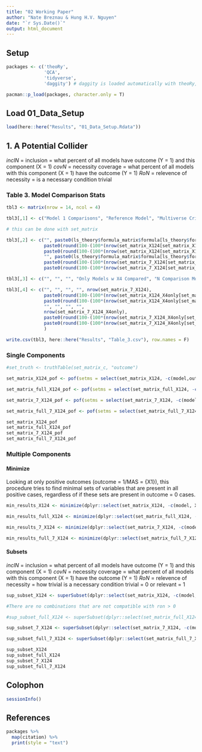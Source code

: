```yaml
---
title: "02 Working Paper"
author: "Nate Breznau & Hung H.V. Nguyen"
date: "`r Sys.Date()`"
output: html_document
---
```


## Setup


```r

packages <- c('theoRy',
              'QCA',
              'tidyverse',
              'daggity') # daggity is loaded automatically with theoRy, but we include it for citation purposes

pacman::p_load(packages, character.only = T)

```

## Load 01_Data_Setup

```r
load(here::here("Results", "01_Data_Setup.Rdata"))
```

## 1. A Potential Collider


*inclN* = inclusion = what percent of all models have outcome (Y = 1) and this component (X = 1)
*covN* = necessity coverage = what percent of all models with this component (X = 1) have the outcome (Y = 1)
*RoN* = relevence of necessity = is a necessary condition trivial

### Table 3. Model Comparison Stats

```r
tbl3 <- matrix(nrow = 14, ncol = 4)

tbl3[,1] <- c("Model 1 Comparisons", "Reference Model", "Multiverse Criteria", "All Models Compared", "N Comparison Models", "Test Compatible =", "Full Model Compatible =", "Model 7 Comparisons", "Reference Model", "Multiverse Criteria", "All Models compared", "N Comparison Models", "Test Compatible", "Full Model Compatible")

# this can be done with set_matrix

tbl3[,2] <- c("", paste0(ls_theory$formula_matrix$formula[ls_theory$formula_matrix$model == 1],"(Model 1)"), "Models with X1 and X2, and models with X1, X2 and X4", "", nrow(set_matrix_X124), 
              paste0(round(100-(100*(nrow(set_matrix_X124[set_matrix_X124$outcome == 1,])/nrow(set_matrix_X124))),1),"%"),
              paste0(round(100-(100*(nrow(set_matrix_X124[set_matrix_X124$outcome_full == 1,])/nrow(set_matrix_X124))),1),"%"),
              "", paste0(ls_theory$formula_matrix$formula[ls_theory$formula_matrix$model == 7],"(Model 7)"), "Models with X1, X2 and X4", "", nrow(set_matrix_7_X124),
              paste0(round(100-(100*(nrow(set_matrix_7_X124[set_matrix_7_X124$outcome == 1,])/nrow(set_matrix_7_X124))),1),"%"),
              paste0(round(100-(100*(nrow(set_matrix_7_X124[set_matrix_7_X124$outcome_full == 1,])/nrow(set_matrix_7_X124))),1),"%"))

tbl3[,3] <- c("", "", "", "Only Models w X4 Compared", "N Comparison Models", "Test Compatible =", "Full Model Compatible =", "", "", "", "Only Models w X4 Compared", "N Comparison Models", "Test Compatible", "Full Model Compatible")

tbl3[,4] <- c("", "", "", "", nrow(set_matrix_7_X124), 
              paste0(round(100-(100*(nrow(set_matrix_X124_X4only[set_matrix_X124_X4only$outcome == 1,])/nrow(set_matrix_X124_X4only))),1),"%"),
              paste0(round(100-(100*(nrow(set_matrix_X124_X4only[set_matrix_X124_X4only$outcome_full == 1,])/nrow(set_matrix_X124_X4only))),1),"%"),
              "", "", "", "",
              nrow(set_matrix_7_X124_X4only), 
              paste0(round(100-(100*(nrow(set_matrix_7_X124_X4only[set_matrix_7_X124_X4only$outcome == 1,])/nrow(set_matrix_7_X124_X4only))),1),"%"),
              paste0(round(100-(100*(nrow(set_matrix_7_X124_X4only[set_matrix_7_X124_X4only$outcome_full == 1,])/nrow(set_matrix_7_X124_X4only))),1),"%")
              )

write.csv(tbl3, here::here("Results", "Table_3.csv"), row.names = F)
```


### Single Components

```r
#set_truth <- truthTable(set_matrix_c, "outcome")

set_matrix_X124_pof <- pof(setms = select(set_matrix_X124, -c(model,outcome, Xtest_Y)), outcome = "outcome", data = set_matrix_X124)

set_matrix_full_X124_pof <- pof(setms = select(set_matrix_full_X124, -c(model,outcome, Xtest_Y)), outcome = "outcome", data = set_matrix_full_X124)

set_matrix_7_X124_pof <- pof(setms = select(set_matrix_7_X124, -c(model,outcome, Xtest_Y)), outcome = "outcome", data = set_matrix_7_X124)

set_matrix_full_7_X124_pof <- pof(setms = select(set_matrix_full_7_X124, -c(model,outcome, Xtest_Y)), outcome = "outcome", data = set_matrix_full_7_X124)

set_matrix_X124_pof
set_matrix_full_X124_pof
set_matrix_7_X124_pof
set_matrix_full_7_X124_pof
```


### Multiple Components

#### Minimize

Looking at only positive outcomes (outcome = 1/MAS = {X1}), this procedure tries to find minimal sets of variables that are present in all positive cases, regardless of if these sets are present in outcome = 0 cases.

```r

min_results_X124 <- minimize(dplyr::select(set_matrix_X124, -c(model, Xtest_Y)), details = TRUE, outcome = "outcome")

min_results_full_X124 <- minimize(dplyr::select(set_matrix_full_X124, -c(model, Xtest_Y)), details = TRUE, outcome = "outcome")

min_results_7_X124 <- minimize(dplyr::select(set_matrix_7_X124, -c(model, Xtest_Y)), details = TRUE, outcome = "outcome")

min_results_full_7_X124 <- minimize(dplyr::select(set_matrix_full_7_X124, -c(model, Xtest_Y)), details = TRUE, outcome = "outcome")

```


#### Subsets

*inclN* = inclusion = what percent of all models have outcome (Y = 1) and this component (X = 1)
*covN* = necessity coverage = what percent of all models with this component (X = 1) have the outcome (Y = 1)
*RoN* = relevence of necessity = how trivial is a necessary condition trivial = 0 or relevant = 1
```r
sup_subset_X124 <- superSubset(dplyr::select(set_matrix_X124, -c(model, Xtest_Y)), outcome = "outcome", ron.cut = 0.001)

#There are no combinations that are not compatible with ron > 0

#sup_subset_full_X124 <- superSubset(dplyr::select(set_matrix_full_X124, -c(model, Xtest_Y)), outcome = "outcome", ron.cut = 0.001)

sup_subset_7_X124 <- superSubset(dplyr::select(set_matrix_7_X124, -c(model, Xtest_Y)), outcome = "outcome", ron.cut = 0.001)

sup_subset_full_7_X124 <- superSubset(dplyr::select(set_matrix_full_7_X124, -c(model, Xtest_Y)), outcome = "outcome", ron.cut = 0.001)

sup_subset_X124
sup_subset_full_X124
sup_subset_7_X124
sup_subset_full_7_X124


```


## Colophon

```r
sessionInfo()
```

## References


```r
packages %>%
  map(citation) %>%
  print(style = "text")
```
